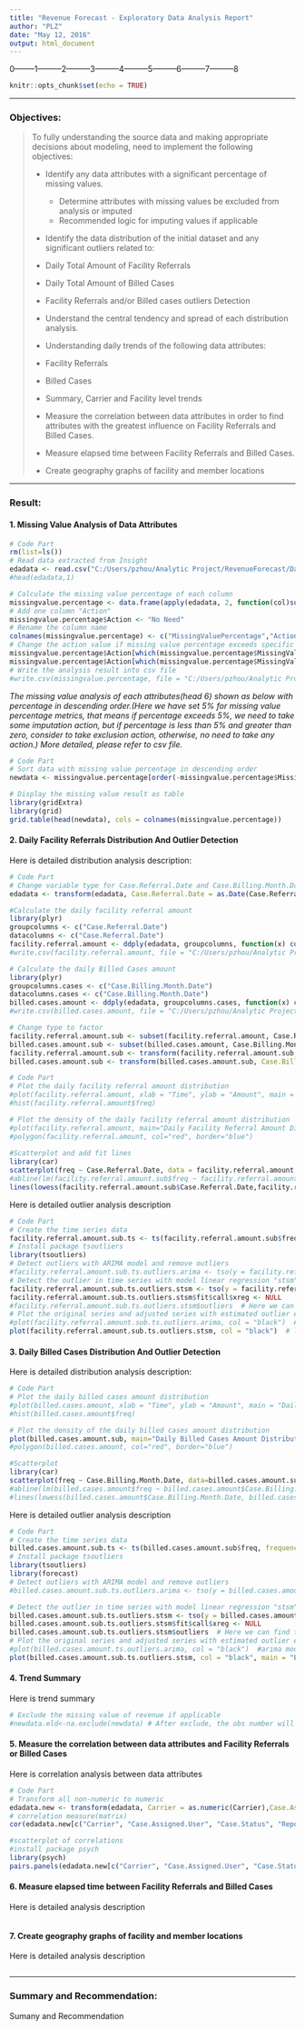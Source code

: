 ```yaml
---
title: "Revenue Forecast - Exploratory Data Analysis Report"
author: "PLZ"
date: "May 12, 2016"
output: html_document
---
```

0--------1---------2---------3---------4---------5---------6---------7---------8

```r
knitr::opts_chunk$set(echo = TRUE)
```
***
### __Objectives:__
> To fully understanding the source data and making appropriate decisions about modeling, need to implement the following objectives:
>
> *	Identify any data attributes with a significant percentage of missing values.
>    +	Determine attributes with missing values be excluded from analysis or imputed
>    +	Recommended logic for imputing values if applicable
>    
> * Identify the data distribution of the initial dataset and any significant outliers related to:
    + Daily Total Amount of Facility Referrals
    + Daily Total Amount of Billed Cases
    + Facility Referrals and/or Billed cases outliers Detection
    + Understand the central tendency and spread of each distribution analysis.
>
> *	Understanding daily trends of the following data attributes:
    +	Facility Referrals
    +	Billed Cases
    +	Summary, Carrier and Facility level trends
>    
> *	Measure the correlation between data attributes in order to find attributes with the greatest influence on Facility Referrals and Billed Cases.
>
> *	Measure elapsed time between Facility Referrals and Billed Cases.
>
> *	Create geography graphs of facility and member locations


***
### __Result:__

#### 1. Missing Value Analysis of Data Attributes
```r
# Code Part
rm(list=ls())
# Read data extracted from Insight
edadata <- read.csv("C:/Users/pzhou/Analytic Project/RevenueForecast/Data/fullData.csv")
#head(edadata,1)

# Calculate the missing value percentage of each column 
missingvalue.percentage <- data.frame(apply(edadata, 2, function(col)sum(is.na(col))/length(col)*100))
# Add one column "Action"
missingvalue.percentage$Action <- "No Need"
# Rename the column name
colnames(missingvalue.percentage) <- c("MissingValuePercentage","Action")
# Change the action value if missing value percentage exceeds specific value(5%)
missingvalue.percentage$Action[which(missingvalue.percentage$MissingValuePercentage >= 5)] <- "Need to Impute"
missingvalue.percentage$Action[which(missingvalue.percentage$MissingValuePercentage > 0 & missingvalue.percentage$MissingValuePercentage < 5)] <- "Need to Exclude"
# Write the analysis result into csv file
#write.csv(missingvalue.percentage, file = "C:/Users/pzhou/Analytic Project/RevenueForecast/Report/MissingValueAnalysis.csv", row.names = TRUE)
```

*The missing value analysis of each attributes(head 6) shown as below with percentage in descending order.(Here we have set 5% for missing value percentage metrics, that means if percentage exceeds 5%, we need to take some imputation action, but if percentage is less than 5% and greater than zero, consider to take exclusion action, otherwise, no need to take any action.) More detailed, please refer to csv file.*

```r
# Code Part
# Sort data with missing value percentage in descending order
newdata <- missingvalue.percentage[order(-missingvalue.percentage$MissingValuePercentage),]

# Display the missing value result as table
library(gridExtra)
library(grid)
grid.table(head(newdata), cols = colnames(missingvalue.percentage))
```


#### 2. Daily Facility Referrals Distribution And Outlier Detection

Here is detailed distribution analysis description:

```r
# Code Part
# Change variable type for Case.Referral.Date and Case.Billing.Month.Date
edadata <- transform(edadata, Case.Referral.Date = as.Date(Case.Referral.Date, format='%m/%d/%Y'), Case.Billing.Month.Date = as.Date(Case.Billing.Month.Date, format='%m/%d/%Y'))

#Calculate the daily facility referral amount
library(plyr)
groupcolumns <- c("Case.Referral.Date")
datacolumns <- c("Case.Referral.Date")
facility.referral.amount <- ddply(edadata, groupcolumns, function(x) count(x[datacolumns]))
#write.csv(facility.referral.amount, file = "C:/Users/pzhou/Analytic Project/RevenueForecast/Report/FacilityReferralAmount.csv", row.names = FALSE)

# Calculate the daily Billed Cases amount
library(plyr)
groupcolumns.cases <- c("Case.Billing.Month.Date")
datacolumns.cases <- c("Case.Billing.Month.Date")
billed.cases.amount <- ddply(edadata, groupcolumns.cases, function(x) count(x[groupcolumns.cases]))
#write.csv(billed.cases.amount, file = "C:/Users/pzhou/Analytic Project/RevenueForecast/Report/BilledCasesAmount.csv", row.names = FALSE)

# Change type to factor
facility.referral.amount.sub <- subset(facility.referral.amount, Case.Referral.Date > as.Date("01/01/2016",format='%m/%d/%Y'))
billed.cases.amount.sub <- subset(billed.cases.amount, Case.Billing.Month.Date > as.Date("01/01/2014",format='%m/%d/%Y'))
facility.referral.amount.sub <- transform(facility.referral.amount.sub, Case.Referral.Date = as.factor(Case.Referral.Date))
billed.cases.amount.sub <- transform(billed.cases.amount.sub, Case.Billing.Month.Date = as.factor(Case.Billing.Month.Date))
```

```r
# Code Part
# Plot the daily facility referral amount distribution
#plot(facility.referral.amount, xlab = "Time", ylab = "Amount", main = "Daily Facility Referral Amount Distribution")
#hist(facility.referral.amount$freq)

# Plot the density of the daily facility referral amount distribution
#plot(facility.referral.amount, main="Daily Facility Referral Amount Distribution")
#polygon(facility.referral.amount, col="red", border="blue")
  
#Scatterplot and add fit lines
library(car)
scatterplot(freq ~ Case.Referral.Date, data = facility.referral.amount.sub, xlab="Day", ylab="Amount",main="Daily Facility Referral Amount Distribution", labels=row.names(facility.referral.amount.sub))
#abline(lm(facility.referral.amount.sub$freq ~ facility.referral.amount.sub$Case.Referral.Date), col="red") # regression line (y~x) 
lines(lowess(facility.referral.amount.sub$Case.Referral.Date,facility.referral.amount.sub$freq), col="blue") # lowess line (x,y)
```

Here is detailed outlier analysis description

```r
# Code Part
# Create the time series data
facility.referral.amount.sub.ts <- ts(facility.referral.amount.sub$freq, frequency = 365.25, start = c(2016,1,1))
# Install package tsoutliers
library(tsoutliers)
# Detect outliers with ARIMA model and remove outliers
#facility.referral.amount.sub.ts.outliers.arima <- tso(y = facility.referral.amount.sub.ts, types = c("AO", "LS", "TC"), maxit = 10, remove.method = "bottom-up", tsmethod = "arima", args.tsmethod = list(order = c(5, 1, 0), seasonal = list(order = c(5, 1, 0))))
# Detect the outlier in time series with model linear regression "stsm" and remove outliers
facility.referral.amount.sub.ts.outliers.stsm <- tso(y = facility.referral.amount.sub.ts, types = c("AO", "LS", "TC"), tsmethod = "stsm", args.tsmodel = list(model = "local-level"))
facility.referral.amount.sub.ts.outliers.stsm$fit$call$xreg <- NULL
#facility.referral.amount.sub.ts.outliers.stsm$outliers  # Here we can find that no outliers were detected
# Plot the original series and adjusted series with estimated outlier effect
#plot(facility.referral.amount.sub.ts.outliers.arima, col = "black")  #arima model
plot(facility.referral.amount.sub.ts.outliers.stsm, col = "black")  # linear regression model
```


#### 3. Daily Billed Cases Distribution And Outlier Detection

Here is detailed distribution analysis description:

```r
# Code Part
# Plot the daily billed cases amount distribution
#plot(billed.cases.amount, xlab = "Time", ylab = "Amount", main = "Daily Billed Cases Amount Distribution")
#hist(billed.cases.amount$freq)

# Plot the density of the daily billed cases amount distribution
plot(billed.cases.amount.sub, main="Daily Billed Cases Amount Distribution")
#polygon(billed.cases.amount, col="red", border="blue")

#Scatterplot
library(car)
scatterplot(freq ~ Case.Billing.Month.Date, data=billed.cases.amount.sub, xlab="Day", ylab="Amount",main="Daily Billed Cases Amount Distribution", labels=row.names(billed.cases.amount.sub))
#abline(lm(billed.cases.amount$freq ~ billed.cases.amount$Case.Billing.Month.Date), col="red") # regression line (y~x) 
#lines(lowess(billed.cases.amount$Case.Billing.Month.Date, billed.cases.amount$freq), col="blue") # lowess line (x,y)
```

Here is detailed outlier analysis description

```r
# Code Part
# Create the time series data
billed.cases.amount.sub.ts <- ts(billed.cases.amount.sub$freq, frequency = 12, start = c(2014,1))
# Install package tsoutliers
library(tsoutliers)
library(forecast)
# Detect outliers with ARIMA model and remove outliers
#billed.cases.amount.sub.ts.outliers.arima <- tso(y = billed.cases.amount.sub.ts, types = c("AO", "LS", "TC"), maxit = 10, remove.method = "bottom-up", tsmethod = "arima", args.tsmethod = list(order = c(0, 1, 1), seasonal = list(order = c(0, 1, 1))))

# Detect the outlier in time series with model linear regression "stsm" and remove outliers
billed.cases.amount.sub.ts.outliers.stsm <- tso(y = billed.cases.amount.sub.ts, types = c("AO", "LS", "TC"), tsmethod = "stsm", args.tsmodel = list(model = "local-level"))
billed.cases.amount.sub.ts.outliers.stsm$fit$call$xreg <- NULL
billed.cases.amount.sub.ts.outliers.stsm$outliers  # Here we can find that no outliers were detected
# Plot the original series and adjusted series with estimated outlier effect
#plot(billed.cases.amount.ts.outliers.arima, col = "black")  #arima model
plot(billed.cases.amount.sub.ts.outliers.stsm, col = "black", main = "Billed cases")  # linear regression model
```


#### 4. Trend Summary

Here is trend summary 

```r
# Exclude the missing value of revenue if applicable
#newdata.eld<-na.exclude(newdata) # After exclude, the obs number will decrease 
```

#### 5. Measure the correlation between data attributes and Facility Referrals or Billed Cases

Here is correlation analysis between data attributes

```r
# Code Part
# Transform all non-numeric to numeric
edadata.new <- transform(edadata, Carrier = as.numeric(Carrier),Case.Assigned.User = as.numeric(Case.Assigned.User),Case.Status = as.numeric(Case.Status),Reporting.Category = as.numeric(Reporting.Category),Actual.Revenue = as.numeric(Actual.Revenue),Facility = as.numeric(Facility),Facility.City = as.numeric(Facility.City),Member.Gender = as.numeric(Member.Gender))
# correlation measure(matrix)
cor(edadata.new[c("Carrier", "Case.Assigned.User", "Case.Status", "Reporting.Category", "Actual.Revenue", "Facility", "Facility.City", "Member.Gender")])

#scatterplot of correlations
#install package psych
library(psych)
pairs.panels(edadata.new[c("Carrier", "Case.Assigned.User", "Case.Status", "Reporting.Category", "Actual.Revenue", "Facility", "Facility.City", "Member.Gender")])
```


#### 6. Measure elapsed time between Facility Referrals and Billed Cases

Here is detailed analysis description

```r

```

#### 7. Create geography graphs of facility and member locations

Here is detailed analysis description

```r

```

***
### __Summary and Recommendation:__

Sumany and Recommendation

```r

```